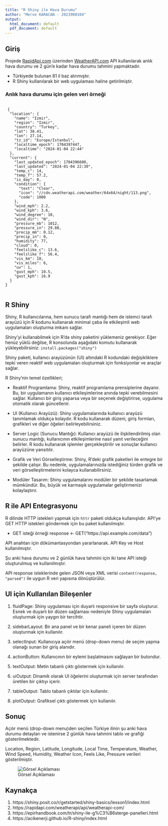 ```yaml
---
title: "R Shiny ile Hava Durumu"
author: "Merve KARACAN - 2023900104"
output:
  html_document: default
  pdf_document: default
--- 
```


## Giriş

Projede <a href="https://rapidapi.com/">RapidApi.com</a> üzerinden <a href="https://rapidapi.com/weatherapi/api/weatherapi-com/">WeatherAPI.com</a> API kullanılarak anlık hava durumu ve 2 gün'e kadar hava durumu tahmini yapmaktadır.

- Türkiyede bulunan 81 il baz alınmıştır.
- R Shiny kullanılarak bir web uygulaması haline getirilmiştir.

<h3>Anlık hava durumu için gelen veri örneği</h3>
<pre>
  <code>
 {
  "location": {
    "name": "Izmir",
    "region": "Izmir",
    "country": "Turkey",
    "lat": 38.41,
    "lon": 27.14,
    "tz_id": "Europe/Istanbul",
    "localtime_epoch": 1704397447,
    "localtime": "2024-01-04 22:44"
  },
  "current": {
    "last_updated_epoch": 1704396600,
    "last_updated": "2024-01-04 22:30",
    "temp_c": 14,
    "temp_f": 57.2,
    "is_day": 0,
    "condition": {
      "text": "Clear",
      "icon": "//cdn.weatherapi.com/weather/64x64/night/113.png",
      "code": 1000
    },
    "wind_mph": 2.2,
    "wind_kph": 3.6,
    "wind_degree": 10,
    "wind_dir": "N",
    "pressure_mb": 1012,
    "pressure_in": 29.88,
    "precip_mm": 0.12,
    "precip_in": 0,
    "humidity": 77,
    "cloud": 0,
    "feelslike_c": 13.6,
    "feelslike_f": 56.4,
    "vis_km": 10,
    "vis_miles": 6,
    "uv": 1,
    "gust_mph": 10.5,
    "gust_kph": 16.9
  }
}
  </code>
</pre>


## R Shiny

Shiny, R kullanıcılarına, hem sunucu tarafı mantığı hem de istemci tarafı arayüzü için R kodunu kullanarak minimal çaba ile etkileşimli web uygulamaları oluşturma imkanı sağlar.

Shiny'yi kullanabilmek için R'da shiny paketini yüklemeniz gerekiyor. Eğer henüz yüklü değilse, R konsolunda aşağıdaki komutu kullanarak yükleyebilirsiniz: `install.packages("shiny")`

Shiny paketi, kullanıcı arayüzünün (UI) altındaki R kodundaki değişikliklere tepki veren reaktif web uygulamaları oluşturmak için fonksiyonlar ve araçlar sağlar.

R Shiny'nin temel özellikleri;

- Reaktif Programlama: Shiny, reaktif programlama prensiplerine dayanır. Bu, bir uygulamanın kullanıcı etkileşimlerine anında tepki verebilmesini sağlar. Kullanıcı bir giriş yaparsa veya bir seçenek değiştirirse, uygulama otomatik olarak güncellenir.

- UI (Kullanıcı Arayüzü): Shiny uygulamalarında kullanıcı arayüzü tanımlamak oldukça kolaydır. R kodu kullanarak düzeni, giriş formları, grafikleri ve diğer öğeleri belirleyebilirsiniz.

- Server Logic (Sunucu Mantığı): Kullanıcı arayüzü ile ilişkilendirilmiş olan sunucu mantığı, kullanıcının etkileşimlerine nasıl yanıt verileceğini belirler. R kodu kullanarak işlemler gerçekleştirilir ve sonuçlar kullanıcı arayüzüne yansıtılır.

- Grafik ve Veri Görselleştirme: Shiny, R'deki grafik paketleri ile entegre bir şekilde çalışır. Bu nedenle, uygulamalarınızda istediğiniz türden grafik ve veri görselleştirmelerini kolayca kullanabilirsiniz.

- Modüler Tasarım: Shiny uygulamalarını modüler bir şekilde tasarlamak mümkündür. Bu, büyük ve karmaşık uygulamalar geliştirmenizi kolaylaştırır.

## R ile API Entegrasyonu

R dilinde HTTP istekleri yapmak için `httr` paketi oldukça kullanışlıdır. API'ye GET HTTP istekleri göndermek için bu paket kullanılmıştır.

- GET isteği örneği
response <- GET("https://api.example.com/data")

API anahtarı için dökümantasyondan yararlanarak. API Key ve Host kullanılmıştır.

Şu anki hava durumu ve 2 günlük hava tahmini için iki tane API isteği oluşturulmuş ve kullanılmıştır.

API response isteklerinde gelen JSON veya XML verisi `content(response, "parsed")` ile uygun R veri yapısına dönüştürülür. 

## UI için Kullanılan Bileşenler

1. fluidPage: Shiny uygulaması için duyarlı responsive bir sayfa oluşturur. Esnek ve duyarlı bir düzen sağlaması nedeniyle Shiny uygulamaları oluşturmak için yaygın bir tercihtir.

2. sidebarLayout: Bir ana panel ve bir kenar paneli içeren bir düzen oluşturmak için kullanılır. 

3. selectInput: Kullanıcıya açılır menü (drop-down menu) de seçim yapma olanağı sunan bir giriş alanıdır.

4. actionButton: Kullanıcının bir eylemi başlatmasını sağlayan bir butondur.

5. textOutput: Metin tabanlı çıktı göstermek için kullanılır.

6. uiOutput: Dinamik olarak UI öğelerini oluşturmak için server tarafından üretilen bir çıktıyı içerir.

7. tableOutput: Tablo tabanlı çıktılar için kullanılır.

8. plotOutput: Grafiksel çıktı göstermek için kullanılır.

## Sonuç

Açılır menü (drop-down menu)den seçilen Türkiye ilinin şu anki hava durumu detayları ve istenirse 2 günlük hava tahmini tablo ve grafiği gösterilmektedir.

Location, Region, Latitude, Longitude, Local Time, Temperature, Weather, Wind Speed, Humidity, Weather Icon, Feels Like, Pressure verileri gösterilmiştir.

![Görsel Açıklaması](images/webAppSS.png)

## Kaynakça

1. https://shiny.posit.co/r/getstarted/shiny-basics/lesson1/index.html
2. https://rapidapi.com/weatherapi/api/weatherapi-com/
3. https://epirhandbook.com/tr/shiny-ile-g%C3%B6sterge-panelleri.html
4. https://acikenerji.github.io/R-shiny/index.html
